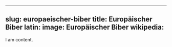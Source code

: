 
---
slug: europaeischer-biber
title: Europäischer Biber
latin:
image: Europäischer Biber
wikipedia: 
---

I am content.
